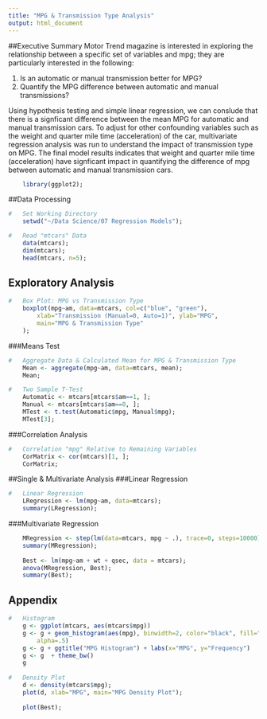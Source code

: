 ```yaml
---
title: "MPG & Transmission Type Analysis"
output: html_document
---
```

##Executive Summary
Motor Trend magazine is interested in exploring the relationship between a specific set of variables and mpg; they are particularly interested in the following:

1. Is an automatic or manual transmission better for MPG?
2. Quantify the MPG difference between automatic and manual transmissions?

Using hypothesis testing and simple linear regression, we can conslude that there is a signficant difference between the mean MPG for automatic and manual transmission cars.  To adjust for other confounding variables such as the weight and quarter mile time (acceleration) of the car, multivariate regression analysis was run to understand the impact of transmission type on MPG.  The final model results indicates that weight and quarter mile time (acceleration) have signficant impact in quantifying the difference of mpg between automatic and manual transmission cars.
  
  
```r
    library(ggplot2);
```


##Data Processing
```r
#   Set Working Directory
    setwd("~/Data Science/07 Regression Models");

#   Read "mtcars" Data
    data(mtcars);
    dim(mtcars);
    head(mtcars, n=5);
```



## Exploratory Analysis
```r
#   Box Plot: MPG vs Transmission Type
    boxplot(mpg~am, data=mtcars, col=c("blue", "green"),
        xlab="Transmission (Manual=0, Auto=1)", ylab="MPG",
        main="MPG & Transmission Type"
    );
```

###Means Test
```r
#   Aggregate Data & Calculated Mean for MPG & Transmission Type
    Mean <- aggregate(mpg~am, data=mtcars, mean);
    Mean;

#   Two Sample T-Test
    Automatic <- mtcars[mtcars$am==1, ];
    Manual <- mtcars[mtcars$am==0, ];
    MTest <- t.test(Automatic$mpg, Manual$mpg);
    MTest[3];
```


###Correlation Analysis
```r
#   Correlation "mpg" Relative to Remaining Variables
    CorMatrix <- cor(mtcars)[1, ];
    CorMatrix;
```


##Single & Multivariate Analysis
###Linear Regression
```r
#   Linear Regression
    LRegression <- lm(mpg~am, data=mtcars);
    summary(LRegression);
```


###Multivariate Regression
```r
    MRegression <- step(lm(data=mtcars, mpg ~ .), trace=0, steps=10000);
    summary(MRegression);
    
    Best <- lm(mpg~am + wt + qsec, data = mtcars);
    anova(MRegression, Best);
    summary(Best);
```


## Appendix
```r
#   Histogram
    g <- ggplot(mtcars, aes(mtcars$mpg))
    g <- g + geom_histogram(aes(mpg), binwidth=2, color="black", fill="green", 
        alpha=.5)
    g <- g + ggtitle("MPG Histogram") + labs(x="MPG", y="Frequency")
    g <- g  + theme_bw()
    g
    
#   Density Plot
    d <- density(mtcars$mpg);
    plot(d, xlab="MPG", main="MPG Density Plot");
    
    plot(Best);
```

